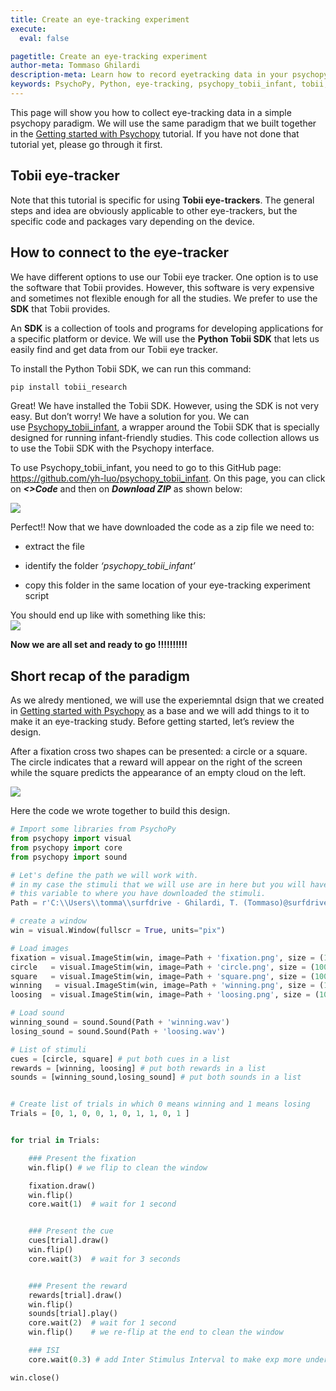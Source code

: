 ```yaml
---
title: Create an eye-tracking experiment
execute:
  eval: false

pagetitle: Create an eye-tracking experiment
author-meta: Tommaso Ghilardi
description-meta: Learn how to record eyetracking data in your psychopy experiment using Tobii SDK and psychopy_tobii_infant.
keywords: PsychoPy, Python, eye-tracking, psychopy_tobii_infant, tobii, experimental psychology, tutorial, experiment, DevStart, developmental science
---
```


This page will show you how to collect eye-tracking data in a simple psychopy paradigm. We will use the same paradigm that we built together in the [Getting started with Psychopy](GettingStartedWithPsychopy.qmd) tutorial. If you have not done that tutorial yet, please go through it first.

::: callout-caution
## Tobii eye-tracker

Note that this tutorial is specific for using **Tobii eye-trackers**. The general steps and idea are obviously applicable to other eye-trackers, but the specific code and packages vary depending on the device.
:::

## How to connect to the eye-tracker

We have different options to use our Tobii eye tracker. One option is to use the software that Tobii provides. However, this software is very expensive and sometimes not flexible enough for all the studies. We prefer to use the **SDK** that Tobii provides.

An **SDK** is a collection of tools and programs for developing applications for a specific platform or device. We will use the **Python Tobii SDK** that lets us easily find and get data from our Tobii eye tracker.

To install the Python Tobii SDK, we can run this command:

``` bash
pip install tobii_research
```

Great! We have installed the Tobii SDK. However, using the SDK is not very easy. But don't worry! We have a solution for you. We can use [Psychopy_tobii_infant](https://github.com/yh-luo/psychopy_tobii_infant), a wrapper around the Tobii SDK that is specially designed for running infant-friendly studies. This code collection allows us to use the Tobii SDK with the Psychopy interface.

To use Psychopy_tobii_infant, you need to go to this GitHub page: <https://github.com/yh-luo/psychopy_tobii_infant>. On this page, you can click on ***\<\>Code*** and then on ***Download ZIP*** as shown below:

![](/images/CreateAnEyetrackingExperiment/DowloadPsychopyTobiiInfant.jpg){fig-align="center"}

Perfect!! Now that we have downloaded the code as a zip file we need to:

-   extract the file

-   identify the folder *'psychopy_tobii_infant'*

-   copy this folder in the same location of your eye-tracking experiment script

You should end up like with something like this:\
![](images/CreateAnEyetrackingExperiment/FinalConfTobiiInfant.png)

**Now we are all set and ready to go !!!!!!!!!!**

## Short recap of the paradigm

As we alredy mentioned, we will use the experiemntal dsign that we created in [Getting started with Psychopy](GettingStartedWithPsychopy.qmd) as a base and we will add things to it to make it an eye-tracking study. Before getting started, let's review the design.

After a fixation cross two shapes can be presented: a circle or a square. The circle indicates that a reward will appear on the right of the screen while the square predicts the appearance of an empty cloud on the left.

![](/images/CreateAnEyetrackingExperiment/FinalConfTobiiInfant.png){fig-align="center"}

Here the code we wrote together to build this design.

```python
# Import some libraries from PsychoPy
from psychopy import visual
from psychopy import core
from psychopy import sound

# Let's define the path we will work with.
# in my case the stimuli that we will use are in here but you will have to adapt
# this variable to where you have downloaded the stimuli.
Path = r'C:\\Users\\tomma\\surfdrive - Ghilardi, T. (Tommaso)@surfdrive.surf.nl\\Documentation\\Working\\GettingStartedWithPsychopy\\'

# create a window
win = visual.Window(fullscr = True, units="pix")

# Load images
fixation = visual.ImageStim(win, image=Path + 'fixation.png', size = (100, 100))
circle   = visual.ImageStim(win, image=Path + 'circle.png', size = (100, 100))
square   = visual.ImageStim(win, image=Path + 'square.png', size = (100, 100))
winning   = visual.ImageStim(win, image=Path + 'winning.png', size = (100, 100), pos=(600,0))
loosing  = visual.ImageStim(win, image=Path + 'loosing.png', size = (100, 100), pos=(-600,0))

# Load sound
winning_sound = sound.Sound(Path + 'winning.wav')
losing_sound = sound.Sound(Path + 'loosing.wav')

# List of stimuli
cues = [circle, square] # put both cues in a list
rewards = [winning, loosing] # put both rewards in a list
sounds = [winning_sound,losing_sound] # put both sounds in a list


# Create list of trials in which 0 means winning and 1 means losing
Trials = [0, 1, 0, 0, 1, 0, 1, 1, 0, 1 ]


for trial in Trials:

    ### Present the fixation
    win.flip() # we flip to clean the window

    fixation.draw()
    win.flip()
    core.wait(1)  # wait for 1 second


    ### Present the cue
    cues[trial].draw()
    win.flip()
    core.wait(3)  # wait for 3 seconds


    ### Present the reward
    rewards[trial].draw()
    win.flip()
    sounds[trial].play()
    core.wait(2)  # wait for 1 second
    win.flip()    # we re-flip at the end to clean the window

    ### ISI
    core.wait(0.3) # add Inter Stimulus Interval to make exp more understandable

win.close()
```
